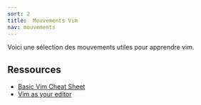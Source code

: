 ```yaml
---
sort: 2
title:  Mouvements Vim
nav: mouvements
---
```


Voici une sélection des mouvements utiles pour apprendre vim.

## Ressources 

- [Basic Vim Cheat Sheet](https://vim.rtorr.com/)
- [Vim as your editor](https://www.youtube.com/playlist?list=PLm323Lc7iSW_wuxqmKx_xxNtJC_hJbQ7R)


